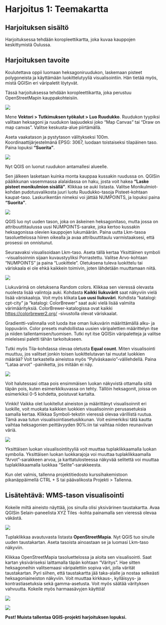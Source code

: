 # Harjoitus 1: Teemakartta

## Harjoituksen sisältö

Harjoituksessa tehdään koropleettikartta, joka kuvaa kauppojen keskittymistä Oulussa.

## Harjoituksen tavoite

Koulutettava oppii luomaan heksagoniruudukon, laskemaan pisteet polygoneista ja käyttämään luokittelutyyliä visualisointiin. Hän tietää myös, mistä QGISin eri väripaletit löytyvät.

Tässä harjoituksessa tehdään koropleettikartta, joka perustuu OpenStreetMapin kauppakohteisiin.

![](img/harjoitus_1/image1.png)

Mene **Vektori \> Tutkimuksen työkalut \> Luo Ruudukko**. Ruudukon tyypiksi valitaan heksagoni ja ruudukon laajuudeksi joko "Map Canvas" tai "Draw on map canvas". Valitse keskusta-alue piirtämällä.

Aseta vaakatason ja pystytason välitykseksi 100m. Koordinaattijärjestelmänä EPSG: 3067, luodaan toistaiseksi tilapäinen taso. Paina lopuksi **"Suorita"**.

![](img/harjoitus_1/image2.png)

Nyt QGIS on luonut ruudukon antamallesi alueelle.

Sen jälkeen lasketaan kuinka monta kauppaa kussakin ruudussa on. QGISin pääikkunan vasemmassa alalaidassa on haku, josta voit hakea **"Laske pisteet monikulmion sisällä"**. Klikkaa se auki listasta. Valitse Monikulmiot-kohdan pudotusvalikosta juuri luotu Ruudukko-tasoja Pisteet-kohtaan kaupat-taso. Laskurikentän nimeksi voi jättää NUMPOINTS, ja lopuksi paina **"Suorita"**.

![](img/harjoitus_1/image3.png)

QGIS luo nyt uuden tason, joka on äskeinen heksagonitaso, mutta jossa on attribuuttitaulussa uusi NUMPOINTS-sarake, joka kertoo kussakin heksagonissa olevien kauppojen lukumäärän. Paina uutta Lkm-tasoa tasoluettelossa hiiren oikealla ja avaa attribuuttitaulu varmistaaksesi, että prosessi on onnistunut.

Seuraavaksi visualisoidaan Lkm-taso. Aseta tällä kertaa Yksittäinen symboli -visualisoinnin sijaan kuvaustyyliksi Porrastettu. Valitse Arvo-kohtaan "NUMPOINTS" ja paina "Luokittele". Oletuksena tuleva luokittelu tai väriskaala ei ole ehkä kaikkein toimivin, joten lähdetään muuttamaan niitä.

![](img/harjoitus_1/image4.png)

Liukuvärinä on oletuksena Random colors. Klikkaa sen vieressä olevasta nuolesta lisää valintoja auki. Kohdasta **Kaikki liukuvärit** saat näkyviin vielä lisää väriskaaloja. Voit myös klikata **Luo uusi liukuväri**. Kohdista "katalogi: cpt-city" ja "katalogi: ColorBrewer" saat auki vielä lisää valmiita värimäärityksiä. ColorBrewer-katalogissa ovat kaikki <https://colorbrewer2.org/> -sivustolla olevat väriskaalat.

Gradientti-valinnalla voit luoda itse oman liukuvärin määrittämällä alku- ja loppuvärin. Color presets mahdollistaa uusien väripalettien määrittelyn itse ja niiden tallentamisen/tuomisen. Tutki nyt itse QGISin väripaletteja ja valitse mieleisesi paletti tähän tarkoitukseen.

Tutki myös Tila-kohdassa olevaa oletusta **Equal count**. Miten visualisointi muuttuu, jos valitset jonkin toisen luokittelutavan tai muutat luokkien määrää? Voit tarkastella aineistoa myös "Pylväskaavio"-välilehdellä. Paina "Lataa arvot" -painiketta, jos mitään ei näy.

![](img/harjoitus_1/image5.png)

Voit halutessasi ottaa pois ensimmäisen luokan näkyvistä ottamalla siitä täpän pois, kuten esimerkkikuvassa on tehty. Tällöin heksagonit, joissa on esimerkiksi 0-5 kohdetta, poistuvat kartalta.

::: hint-box
Vinkki! Vaikka olet luokitellut aineiston ja määrittänyt visualisoinnit eri luokille, voit muokata kaikkien luokkien visualisoinnin perusasetuksia samalla kertaa. Klikkaa Symboli-tekstin vieressä olevaa värillistä ruutua. Tämä avaa tutun visualisointiasetusikkunan. Voit esimerkiksi tätä kautta vaihtaa heksagonien peittävyyden 90%:iin tai vaihtaa niiden reunaviivan väriä.
:::

![](img/harjoitus_1/image6.png)

Yksittäisen luokan visualisointityyliä voit muuttaa tuplaklikkaamalla luokan symbolia. Yksittäisen luokan luokkarajoja voi muuttaa tuplaklikkaamalla "Arvot"-sarakkeen arvoa, ja karttatulosteessa näkyvää selitettä voi muuttaa tuplaklikkaamalla luokkaa "Selite"-sarakkeesta.

Kun olet valmis, tallenna projektitiedosto kurssihakemistoon pikanäppäimellä CTRL + S tai päävalikosta Projekti \> Tallenna.

## Lisätehtävä: WMS-tason visualisointi

Kokeile miltä aineisto näyttää, jos sinulla olisi yksivärinen taustakartta. Avaa QGISin Selain-paneelista XYZ Tiles -kohta painamalla sen vieressä olevaa väkästä.

![](img/harjoitus_1/image7.png)

Tuplaklikkaa avautuvasta listasta **OpenStreetMapia**. Nyt QGIS tuo sinulle uuden taustakartan. Aseta tasoista ainoastaan se ja luomasi Lkm-taso näkyviin.

Klikkaa OpenStreetMapia tasoluettelossa ja aloita sen visualisointi. Saat kartan yksiväriseksi laittamalla täpän kohtaan "Väritys". Hae sitten heksagoneihin valitsemaasi väripalettiin sopiva väri, jolla värität taustakartan. Pyri siihen, että taustakartta jää taka-alalle ja nostaa selkeästi heksagoniaineiston näkyviin. Voit muuttaa kirkkaus-, kylläisyys- ja kontrastiasetuksia sekä gamma-asetusta. Voit myös säätää värityksen vahvuutta. Kokeile myös harmaasävyjen käyttöä!

![](img/harjoitus_1/image8.png)

![](img/harjoitus_1/image9.png)

::: hint-box
**Psst! Muista tallentaa QGIS-projekti harjoituksen lopuksi.**
:::
